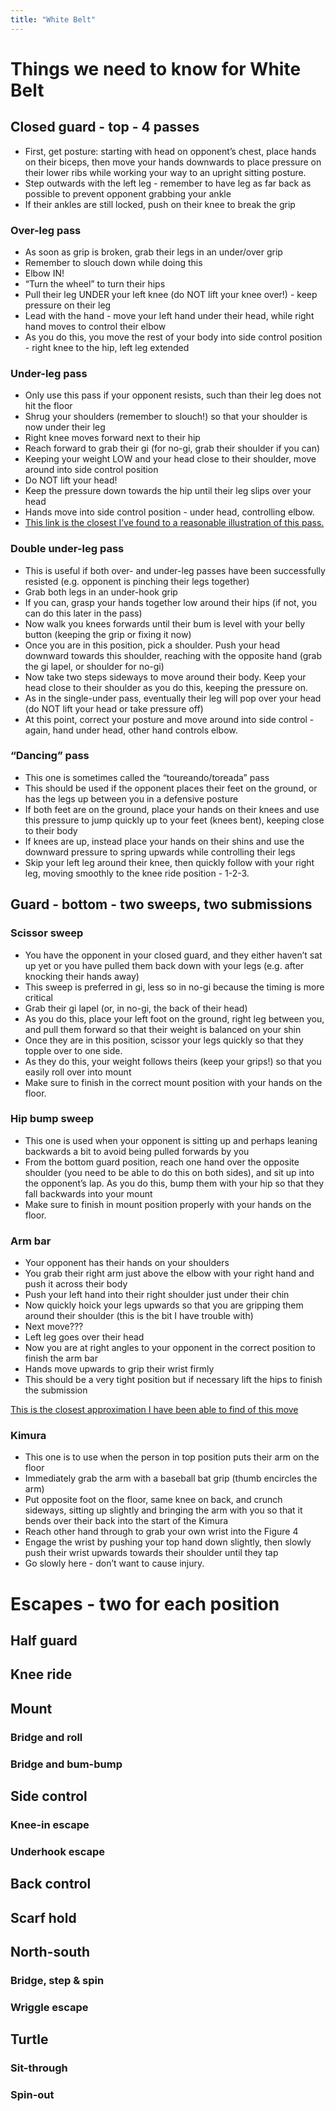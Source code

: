 ```yaml
---
title: "White Belt"
---
```


# Things we need to know for White Belt

## Closed guard - top - 4 passes 

- First, get posture: starting with head on opponent's chest, place hands on their biceps, then move your hands downwards to place pressure on their lower ribs while working your way to an upright sitting posture. 
- Step outwards with the left leg - remember to have leg as far back as possible to prevent opponent grabbing your ankle 
- If their ankles are still locked, push on their knee to break the grip 

### Over-leg pass

- As soon as grip is broken, grab their legs in an under/over grip 
- Remember to slouch down while doing this
- Elbow IN! 
- "Turn the wheel" to turn their hips
- Pull their leg UNDER your left knee (do NOT lift your knee over!) - keep pressure on their leg
- Lead with the hand - move your left hand under their head, while right hand moves to control their elbow
- As you do this, you move the rest of your body into side control position - right knee to the hip, left leg extended

### Under-leg pass 

- Only use this pass if your opponent resists, such than their leg does not hit the floor 
- Shrug your shoulders (remember to slouch!) so that your shoulder is now under their leg 
- Right knee moves forward next to their hip 
- Reach forward to grab their gi (for no-gi, grab their shoulder if you can)
- Keeping your weight LOW and your head close to their shoulder, move around into side control position 
- Do NOT lift your head! 
- Keep the pressure down towards the hip until their leg slips over your head
- Hands move into side control position - under head, controlling elbow. 
- [This link is the closest I've found to a reasonable illustration of this pass.](https://www.ultimatejujitsu.com/learn-jujitsu-techniques/brazilian-jiu-jitsu-techniques/escapes/passing-the-guard/)

### Double under-leg pass 

- This is useful if both over- and under-leg passes have been successfully resisted (e.g. opponent is pinching their legs together)
- Grab both legs in an under-hook grip 
- If you can, grasp your hands together low around their hips (if not, you can do this later in the pass)
- Now walk you knees forwards until their bum is level with your belly button (keeping the grip or fixing it now)
- Once you are in this position, pick a shoulder. Push your head downward towards this shoulder, reaching with the opposite hand (grab the gi lapel, or shoulder for no-gi)
- Now take two steps sideways to move around their body. Keep your head close to their shoulder as you do this, keeping the pressure on. 
- As in the single-under pass, eventually their leg will pop over your head (do NOT lift your head or take pressure off)
- At this point, correct your posture and move around into side control - again, hand under head, other hand controls elbow. 

### "Dancing" pass 

- This one is sometimes called the "toureando/toreada" pass 
- This should be used if the opponent places their feet on the ground, or has the legs up between you in a defensive posture
- If both feet are on the ground, place your hands on their knees and use this pressure to jump quickly up to your feet (knees bent), keeping close to their body
- If knees are up, instead place your hands on their shins and use the downward pressure to spring upwards while controlling their legs 
- Skip your left leg around their knee, then quickly follow with your right leg, moving smoothly to the knee ride position - 1-2-3. 

## Guard - bottom - two sweeps, two submissions

### Scissor sweep

- You have the opponent in your closed guard, and they either haven't sat up yet or you have pulled them back down with your legs (e.g. after knocking their hands away)
- This sweep is preferred in gi, less so in no-gi because the timing is more critical 
- Grab their gi lapel (or, in no-gi, the back of their head)
- As you do this, place your left foot on the ground, right leg between you, and pull them forward so that their weight is balanced on your shin
- Once they are in this position, scissor your legs quickly so that they topple over to one side. 
- As they do this, your weight follows theirs (keep your grips!) so that you easily roll over into mount 
- Make sure to finish in the correct mount position with your hands on the floor.

### Hip bump sweep

- This one is used when your opponent is sitting up and perhaps leaning backwards a bit to avoid being pulled forwards by you 
- From the bottom guard position, reach one hand over the opposite shoulder (you need to be able to do this on both sides), and sit up into the opponent's lap. As you do this, bump them with your hip so that they fall backwards into your mount
- Make sure to finish in mount position properly with your hands on the floor. 

### Arm bar

- Your opponent has their hands on your shoulders 
- You grab their right arm just above the elbow with your right hand and push it across their body
- Push your left hand into their right shoulder just under their chin 
- Now quickly hoick your legs upwards so that you are gripping them around their shoulder (this is the bit I have trouble with)
- Next move??? 
- Left leg goes over their head
- Now you are at right angles to your opponent in the correct position to finish the arm bar 
- Hands move upwards to grip their wrist firmly
- This should be a very tight position but if necessary lift the hips to finish the submission

[This is the closest approximation I have been able to find of this move](https://www.ultimatejujitsu.com/learn-jujitsu-techniques/brazilian-jiu-jitsu-techniques/arm-locks/arm-bar-from-the-guard/)

### Kimura

- This one is to use when the person in top position puts their arm on the floor 
- Immediately grab the arm with a baseball bat grip (thumb encircles the arm)
- Put opposite foot on the floor, same knee on back, and crunch sideways, sitting up slightly and bringing the arm with you so that it bends over their back into the start of the Kimura 
- Reach other hand through to grab your own wrist into the Figure 4 
- Engage the wrist by pushing your top hand down slightly, then slowly push their wrist upwards towards their shoulder until they tap
- Go slowly here - don't want to cause injury. 


# Escapes - two for each position

## Half guard

## Knee ride

## Mount

### Bridge and roll 

### Bridge and bum-bump

## Side control 

### Knee-in escape 

### Underhook escape 

## Back control 

## Scarf hold 

## North-south 

### Bridge, step & spin 

### Wriggle escape 

## Turtle

### Sit-through 

### Spin-out 


